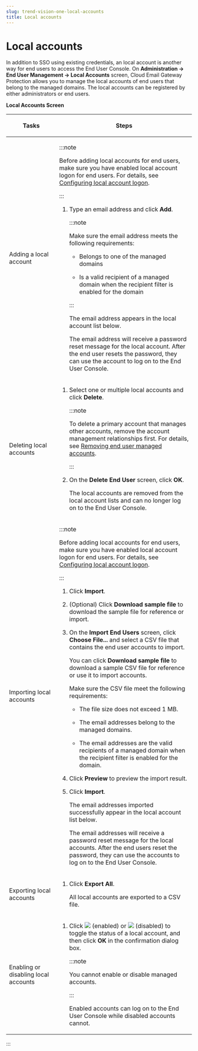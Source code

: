 ```yaml
---
slug: trend-vision-one-local-accounts
title: Local accounts
---
```

# Local accounts

In addition to SSO using existing credentials, an local account is another way for end users to access the End User Console. On **Administration → End User Management → Local Accounts** screen, Cloud Email Gateway Protection allows you to manage the local accounts of end users that belong to the managed domains. The local accounts can be registered by either administrators or end users.

**Local Accounts Screen**

<table>
<colgroup>
<col style="width: 27%" />
<col style="width: 73%" />
</colgroup>
<thead>
<tr>
<th><p>Tasks</p></th>
<th><p>Steps</p></th>
</tr>
</thead>
<tbody>
<tr>
<td><p>Adding a local account</p></td>
<td>

:::note

<p>Before adding local accounts for end users, make sure you have enabled local account logon for end users. For details, see <a href="trend-vision-one-config-local-logon-email-security">Configuring local account logon</a>.</p>


:::


<ol>
<li><p>Type an email address and click <strong>Add</strong>.</p>


:::note

<p>Make sure the email address meets the following requirements:</p>
<ul>
<li><p>Belongs to one of the managed domains</p></li>
<li><p>Is a valid recipient of a managed domain when the recipient filter is enabled for the domain</p></li>
</ul>


:::


<p>The email address appears in the local account list below.</p>
<p>The email address will receive a password reset message for the local account. After the end user resets the password, they can use the account to log on to the End User Console.</p></li>
</ol></td>
</tr>
<tr>
<td><p>Deleting local accounts</p></td>
<td><ol>
<li><p>Select one or multiple local accounts and click <strong>Delete</strong>.</p>


:::note

<p>To delete a primary account that manages other accounts, remove the account management relationships first. For details, see <a href="trend-vision-one-removing-end-user-managed-accounts">Removing end user managed accounts</a>.</p>


:::

</li>
<li><p>On the <strong>Delete End User</strong> screen, click <strong>OK</strong>.</p>
<p>The local accounts are removed from the local account lists and can no longer log on to the End User Console.</p></li>
</ol></td>
</tr>
<tr>
<td><p>Importing local accounts</p></td>
<td>

:::note

<p>Before adding local accounts for end users, make sure you have enabled local account logon for end users. For details, see <a href="trend-vision-one-config-local-logon-email-security">Configuring local account logon</a>.</p>


:::


<ol>
<li><p>Click <strong>Import</strong>.</p></li>
<li><p>(Optional) Click <strong>Download sample file</strong> to download the sample file for reference or import.</p></li>
<li><p>On the <strong>Import End Users</strong> screen, click <strong>Choose File...</strong> and select a CSV file that contains the end user accounts to import.</p>
<p>You can click <strong>Download sample file</strong> to download a sample CSV file for reference or use it to import accounts.</p>
<p>Make sure the CSV file meet the following requirements:</p>
<ul>
<li><p>The file size does not exceed 1 MB.</p></li>
<li><p>The email addresses belong to the managed domains.</p></li>
<li><p>The email addresses are the valid recipients of a managed domain when the recipient filter is enabled for the domain.</p></li>
</ul></li>
<li><p>Click <strong>Preview</strong> to preview the import result.</p></li>
<li><p>Click <strong>Import</strong>.</p>
<p>The email addresses imported successfully appear in the local account list below.</p>
<p>The email addresses will receive a password reset message for the local accounts. After the end users reset the password, they can use the accounts to log on to the End User Console.</p></li>
</ol></td>
</tr>
<tr>
<td><p>Exporting local accounts</p></td>
<td><ol>
<li><p>Click <strong>Export All</strong>.</p>
<p>All local accounts are exported to a CSV file.</p></li>
</ol></td>
</tr>
<tr>
<td><p>Enabling or disabling local accounts</p></td>
<td><ol>
<li><p>Click <img src="./images/rule_on=GUID-2A099C30-120A-496A-960B-878EF80A6A34=2=en-us=Low.webp" /> (enabled) or <img src="./images/rule_off=GUID-A7F62B19-ED04-4D71-B014-E5F7B733C3AE=2=en-us=Low.webp" /> (disabled) to toggle the status of a local account, and then click <strong>OK</strong> in the confirmation dialog box.</p>


:::note

<p>You cannot enable or disable managed accounts.</p>


:::


<p>Enabled accounts can log on to the End User Console while disabled accounts cannot.</p></li>
</ol></td>
</tr>
</tbody>
</table>
:::
